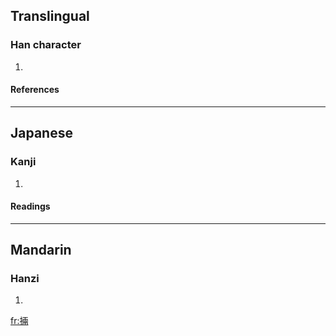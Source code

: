 ==Translingual==
===Han character===
{{Han char|rn=64|rad=手|as=08|sn=11|four=|canj=手一中月 (QMLB)}}
# {{defn|Han|sort=手08}}
====References====
{{Han ref|kx=0438.040|dkj=12266|dj=0788.020|hdz=31892.100|uh=639A|ud=25498}}
----
==Japanese==
===Kanji===
{{ja-kanji|grade=|rs=手08}}
# {{defn|Japanese}} 
====Readings====
{{ja-readings|on=[[りょう]] (ryō), [[かざる]] (kazaru)|kun=[[かざる]] (kazaru)}}
----
==Mandarin==
===Hanzi===
{{cmn-hanzi|pin=[[liǎng]] ([[liang3]]), [[nǐ]] ([[ni3]]), [[niè]] ([[nie4]])|wg=liang<sup>3</sup>, ni<sup>3</sup>, nieh<sup>4</sup>}}
# {{defn|Mandarin}}

[[fr:掚]]